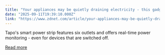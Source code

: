 ```yaml
---
title: "Your appliances may be quietly draining electricity - this gadget stops that"
date: "2025-09-11T19:39:10.000Z"
link: "https://www.zdnet.com/article/your-appliances-may-be-quietly-draining-electricity-this-gadget-stops-that/"
---
```


Tapo's smart power strip features six outlets and offers real-time power monitoring - even for devices that are switched off.

[Read more](https://www.zdnet.com/article/your-appliances-may-be-quietly-draining-electricity-this-gadget-stops-that/)
